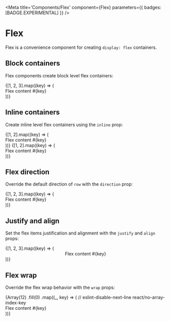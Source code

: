 

<Meta
  title='Components/Flex'
  component={Flex}
  parameters={{ badges: [BADGE.EXPERIMENTAL] }}
/>

# Flex

Flex is a convenience component for creating `display: flex` containers.

<ArgsTable of={Flex} />

## Block containers

Flex components create block level flex containers:

<Flex>
  {[1, 2, 3].map((key) => (
    <div key={key} className='border'>
      Flex content #{key}
    </div>
  ))}
</Flex>

## Inline containers

Create inline level flex containers using the `inline` prop:

<Flex inline>
  {[1, 2].map((key) => (
    <div key={key} className='border'>
      Flex content #{key}
    </div>
  ))}
</Flex>
<Flex inline>
  {[1, 2].map((key) => (
    <div key={key} className='border'>
      Flex content #{key}
    </div>
  ))}
</Flex>

## Flex direction

Override the default direction of `row` with the `direction` prop:

<Flex direction='column'>
  {[1, 2, 3].map((key) => (
    <div key={key} className='border'>
      Flex content #{key}
    </div>
  ))}
</Flex>

## Justify and align

Set the flex items justification and alignment with the `justify` and `align` props:

<Flex justify='center' align='center'>
  {[1, 2, 3].map((key) => (
    <div key={key} className='border'>
      Flex content #{key}
    </div>
  ))}
</Flex>

## Flex wrap

Override the flex wrap behavior with the `wrap` props:

<Flex wrap='wrap-reverse'>
  {Array(12)
    .fill(0)
    .map((_, key) => (
      // eslint-disable-next-line react/no-array-index-key
      <div key={key} className='border'>
        Flex content #{key}
      </div>
    ))}
</Flex>
